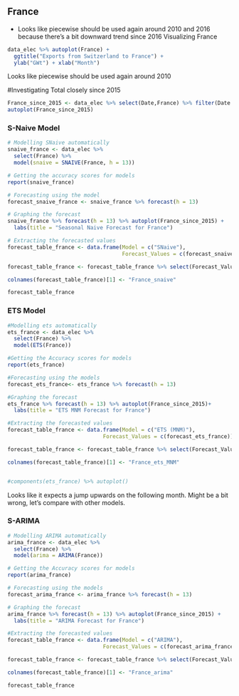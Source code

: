 ## France

- Looks like piecewise should be used again around 2010 and 2016 because there's a bit downward trend since 2016
Visualizing France

```r
data_elec %>% autoplot(France) + 
  ggtitle("Exports from Switzerland to France") +
  ylab("GWt") + xlab("Month")
```

Looks like piecewise should be used again around 2010

#Investigating Total closely since 2015
```r
France_since_2015 <- data_elec %>% select(Date,France) %>% filter(Date >= as.Date("2015-01-01"))
autoplot(France_since_2015)
```

### S-Naive Model

```r
# Modelling SNaive automatically
snaive_france <- data_elec %>%
  select(France) %>%
  model(snaive = SNAIVE(France, h = 13))

# Getting the accuracy scores for models
report(snaive_france)

# Forecasting using the model
forecast_snaive_france <- snaive_france %>% forecast(h = 13)

# Graphing the forecast
snaive_france %>% forecast(h = 13) %>% autoplot(France_since_2015) +
  labs(title = "Seasonal Naive Forecast for France")

# Extracting the forecasted values
forecast_table_france <- data.frame(Model = c("SNaive"),
                                    Forecast_Values = c(forecast_snaive_france))

forecast_table_france <- forecast_table_france %>% select(Forecast_Values..mean)

colnames(forecast_table_france)[1] <- "France_snaive"

forecast_table_france


```







### ETS Model 



```r

#Modelling ets automatically
ets_france <- data_elec %>%
  select(France) %>%
  model(ETS(France))

#Getting the Accuracy scores for models
report(ets_france)

#Forecasting using the models
forecast_ets_france<- ets_france %>% forecast(h = 13)

#Graphing the forecast
ets_france %>% forecast(h = 13) %>% autoplot(France_since_2015)+
  labs(title = "ETS MNM Forecast for France")

#Extracting the forecasted values
forecast_table_france <- data.frame(Model = c("ETS (MNM)"),
                              Forecast_Values = c(forecast_ets_france))

forecast_table_france <- forecast_table_france %>% select(Forecast_Values..mean)

colnames(forecast_table_france)[1] <- "France_ets_MNM"


#components(ets_france) %>% autoplot()
```

Looks like it expects a jump upwards on the following month. Might be a bit wrong, let's compare with other models.




### S-ARIMA

```r
# Modelling ARIMA automatically
arima_france <- data_elec %>%
  select(France) %>%
  model(arima = ARIMA(France))

# Getting the Accuracy scores for models
report(arima_france)

# Forecasting using the models
forecast_arima_france <- arima_france %>% forecast(h = 13)

# Graphing the forecast
arima_france %>% forecast(h = 13) %>% autoplot(France_since_2015) +
  labs(title = "ARIMA Forecast for France")

#Extracting the forecasted values
forecast_table_france <- data.frame(Model = c("ARIMA"),
                              Forecast_Values = c(forecast_arima_france))

forecast_table_france <- forecast_table_france %>% select(Forecast_Values..mean)

colnames(forecast_table_france)[1] <- "France_arima"

forecast_table_france
```